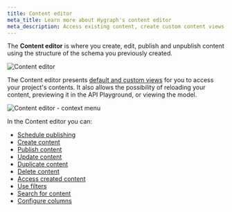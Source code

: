 ```yaml
---
title: Content editor
meta_title: Learn more about Hygraph's content editor
meta_description: Access existing content, create custom content views, create/ edit content, review content, and publish content.
---
```


The **Content editor** is where you create, edit, publish and unpublish content using the structure of the schema you previously created.

![Content editor](/images/getting-started/getting-started-content.png)

The Content editor presents [default and custom views](/guides/content/content-views#update-default-views) for you to access your project's contents. It also allows the possibility of reloading your content, previewing it in the API Playground, or viewing the model.

![Content editor - context menu](/images/getting-started/getting-started-content-contextmenu.png)

In the Content editor you can:

- [Schedule publishing](/guides/content/scheduled-publishing)
- [Create content](/getting-started/create-a-content-entry)
- [Publish content](/getting-started/publishing-content)
- [Update content](/guides/content/updating-content)
- [Duplicate content](/guides/content/duplicating-content)
- [Delete content](/guides/content/deleting-content)
- [Access created content](/guides/content/access-created-content)
- [Use filters](/guides/content/using-filters)
- [Search for content](/guides/content/searching-for-content)
- [Configure columns](/guides/content/configuring-columns)
